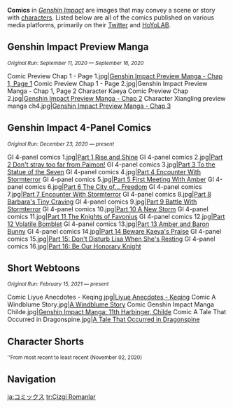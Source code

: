 {{Terminology Infobox
|type  = Genshin Impact
|type2 = Media
}}
'''Comics''' in ''[[Genshin Impact]]'' are images that may convey a scene or story with [[characters]]. Listed below are all of the comics published on various media platforms, primarily on their [https://twitter.com/GenshinImpact Twitter] and [[HoYoLAB]].

==Genshin Impact Preview Manga==
<small>''Original Run: September 11, 2020 &mdash; September 16, 2020''</small>
<gallery>
Comic Preview Chap 1 - Page 1.jpg|[https://twitter.com/GenshinImpact/status/1304374126707200001 Genshin Impact Preview Manga - Chap 1, Page 1]
Comic Preview Chap 1 - Page 2.jpg|Genshin Impact Preview Manga - Chap 1, Page 2
Character Kaeya Comic Preview Chap 2.jpg|[https://twitter.com/GenshinImpact/status/1306186069449211905 Genshin Impact Preview Manga - Chap 2]
Character Xiangling preview manga ch4.jpg|[https://twitter.com/genshinimpact/status/1306472954910380032 Genshin Impact Preview Manga - Chap 3]
</gallery>

==Genshin Impact 4-Panel Comics==
<small>''Original Run: December 23, 2020 &mdash; present''</small>
<gallery>
GI 4-panel comics 1.jpg|[https://twitter.com/GenshinImpact/status/1341956769350709248 Part 1 Rise and Shine]
GI 4-panel comics 2.jpg|[https://twitter.com/GenshinImpact/status/1343775942519320576 Part 2 Don't stray too far from Paimon!]
GI 4-panel comics 3.jpg|[https://twitter.com/GenshinImpact/status/1345580648136724480 Part 3 To the Statue of the Seven]
GI 4-panel comics 4.jpg|[https://twitter.com/GenshinImpact/status/1347754975305334787 Part 4 Encounter With Stormterror]
GI 4-panel comics 5.jpg|[https://twitter.com/GenshinImpact/status/1350654077529677824 Part 5 First Meeting With Amber]
GI 4-panel comics 6.jpg|[https://twitter.com/GenshinImpact/status/1353190792601321472 Part 6 The City of... Freedom]
GI 4-panel comics 7.jpg|[https://twitter.com/GenshinImpact/status/1355727508117839878 Part 7 Encounter With Stormterror]
GI 4-panel comics 8.jpg|[https://twitter.com/GenshinImpact/status/1358264223873200128 Part 8 Barbara's Tiny Craving]
GI 4-panel comics 9.jpg|[https://twitter.com/GenshinImpact/status/1360468749195726852 Part 9 Battle With Stormterror]
GI 4-panel comics 10.jpg|[https://twitter.com/GenshinImpact/status/1363337654272618498 Part 10 A New Storm]
GI 4-panel comics 11.jpg|[https://twitter.com/GenshinImpact/status/1365980066987929608 Part 11 The Knights of Favonius]
GI 4-panel comics 12.jpg|[https://twitter.com/GenshinImpact/status/1368411083367534600 Part 12 Volatile Bomblet]
GI 4-panel comics 13.jpg|[https://twitter.com/GenshinImpact/status/1370585411068719106 Part 13 Amber and Baron Bunny]
GI 4-panel comics 14.jpg|[https://twitter.com/GenshinImpact/status/1373514711589879808 Part 14 Beware Kaeya's Praise]
GI 4-panel comics 15.jpg|[https://twitter.com/GenshinImpact/status/1376489313483907077 Part 15: Don't Disturb Lisa When She's Resting]
GI 4-panel comics 16.jpg|[https://twitter.com/GenshinImpact/status/1379388413468581888 Part 16: Be Our Honorary Knight]
</gallery>

==Short Webtoons==
<small>''Original Run: February 15, 2021 &mdash; present''</small>
<gallery>
Comic Liyue Anecdotes - Keqing.jpg|[https://twitter.com/GenshinImpact/status/1361525715372363776 Liyue Anecdotes - Keqing]
Comic A Windblume Story.jpg|[https://twitter.com/GenshinImpact/status/1372405829631021060 A Windblume Story]
Comic Genshin Impact Manga Childe.jpg|[https://twitter.com/GenshinImpact/status/1380007494915788810 Genshin Impact Manga: 11th Harbinger, Childe]
Comic A Tale That Occurred in Dragonspine.jpg|[https://twitter.com/GenshinImpact/status/1462994314246725636 A Tale That Occurred in Dragonspine] <!--2021-11-23-->
</gallery>

==Character Shorts==
<small>''From most recent to least recent (November 02, 2020)</small>
{{Files by Category Gallery|Character Shorts|order=descending}}
<!--
==References==
{{Reflist}}
-->

==Navigation==
{{Lore Navbox|Media}}
{{Genshin Navbox}}

[[ja:コミックス]]
[[tr:Çizgi Romanlar]]